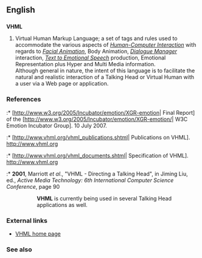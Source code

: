 ==English==

==={{initialism}}===
'''VHML'''

# Virtual Human Markup Language; a set of tags and rules used to accommodate the various aspects of ''[[Wikipedia:Human-Computer Interaction|Human-Computer Interaction]]'' with regards to ''[[Wikipedia:Computer_facial_animation|Facial Animation]]'', Body Animation, ''[[Wikipedia:Dialog_system|Dialogue Manager]]'' interaction, ''[[Wikipedia:Speech_synthesis|Text to Emotional Speech]]'' production, Emotional Representation plus Hyper and Multi Media information.<br/>Although general in nature, the intent of this language is to facilitate the natural and realistic interaction of a Talking Head or Virtual Human with a user via a Web page or application.

===References===
:* [http://www.w3.org/2005/Incubator/emotion/XGR-emotion| Final Report] of the [http://www.w3.org/2005/Incubator/emotion/XGR-emotion/| W3C Emotion Incubator Group]. 10 July 2007.
:* [http://www.vhml.org/vhml_publications.shtml| Publications on VHML]. http://www.vhml.org
:* [http://www.vhml.org/vhml_documents.shtml| Specification of VHML]. http://www.vhml.org
:* '''2001''', Marriott ''et al''., "VHML - Directing a Talking Head", in Jiming Liu, ed., ''Active Media Technology: 6th International Computer Science Conference'', page 90
:: '''VHML''' is currently being used in several Talking Head applications as well.
:* '''2004''', Matthias Klusch et al., "Interactive Information Agents and Interfaces", in Robert W. Proctor and Kim-Phuong L. Vu (eds.), ''Handbook Of Human Factors In Web Design'',<sup>[http://books.google.com/books?id=VDH-avkyfVkC]</sup> Routledge, ISBN 0-8058-4612-3, page 229,
:: As an alternative to character-specific adjuncts to programming languages, XML-compliant character scripting languages have been be defined,<!-- [sic] --> such as '''VHML''' (www.vhml.org) or MPML (www.miv.t.u-tokyo.ac.jp/MPML/).
:* '''2004''', Gebhard ''et al''., "Coloring Multi-character Conversations through the Expression of Emotions", in Elisabeth André, ed., ''Affective Dialogue Systems: Tutorial and Research Workshop, ADS 2004'', page 138,
:: [] this approach shares similarities with proposals for character scripting languages comprising emotion tags, such as AML, APML, MPML, or '''VHML'''.

===External links===
* [http://www.vhml.org/ VHML home page]

===See also===
{{pedialite| XML}}<br/>
{{pedialite| SGML}}<br/>
{{pedialite| XHTML}}<br/>
{{pedialite| SSML}}<br/>